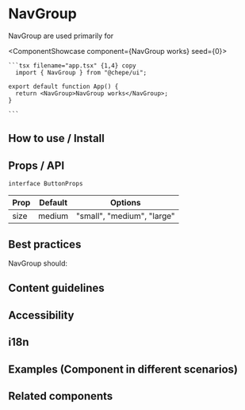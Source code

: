 

# NavGroup

NavGroup are used primarily for

<ComponentShowcase component={<NavGroup>NavGroup works</NavGroup>} seed={0}>
   <div>

    ```tsx filename="app.tsx" {1,4} copy
      import { NavGroup } from "@chepe/ui";

    export default function App() {
      return <NavGroup>NavGroup works</NavGroup>;
    }

    ```

  </div>
</ComponentShowcase>

## How to use / Install

## Props / API

`interface ButtonProps`

| Prop | Default | Options                    |
| ---- | ------- | -------------------------- |
| size | medium  | "small", "medium", "large" |

## Best practices

NavGroup should:

## Content guidelines

## Accessibility

## i18n

## Examples (Component in different scenarios)

## Related components
